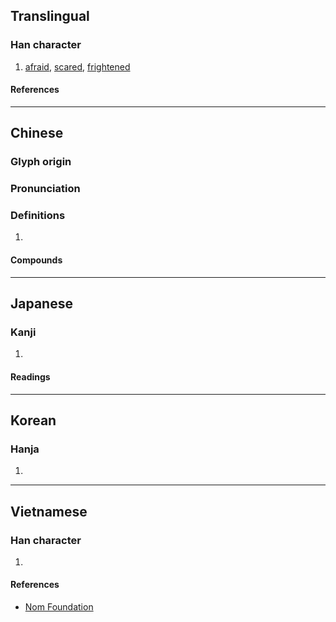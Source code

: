 {{character info}}
==Translingual==

===Han character===
{{Han char|rn=61|rad=心|as=07|sn=10|four=95096|canj=PDL|ids=⿰忄束}}

# [[afraid]], [[scared]], [[frightened]]

====References====
{{Han ref|kx=0387.310|dkj=10672|dj=0720.130|hdz=42303.030|uh=609A}}

----

==Chinese==
{{zh-forms}}

===Glyph origin===
{{Han etym}}

===Pronunciation===
{{zh-pron
|m=sǒng
|c=sung2
|mc=y
|oc=y
|cat=
}}

===Definitions===
{{zh-hanzi}}

# {{rfdef|zh}}

====Compounds====
{{zh-der|悚然心驚|惶悚不安|悚懼|慚悚|慌悚|悚慄|悚悚|悚息|悚然|恐惶悚懼|惶悚|悚惕|毛骨悚然|毛髮悚然|毛開骨悚|震悚}}

----

==Japanese==

===Kanji===
{{ja-kanji|grade=|rs=心07}}

# {{rfdef|ja|sort=心07}}

====Readings====
{{ja-readings
|goon=しゅ
|kanon=しょう
|kun=おそ-れる
}}

----

==Korean==

===Hanja===
{{ko-hanja|송}}

# {{rfdef|ko|sort=心07}}

----

==Vietnamese==

===Han character===
{{vi-readings|rs=心07|reading=tủng}}

# {{rfdef|vi|sort=心07}}

====References====
* [http://nomfoundation.org/common/nom_details.php?codepoint=609a Nom Foundation]
